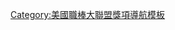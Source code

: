 {{Navbox
|bodyclass=hlist

|name = NL Hank Aaron Award Winners
|title = [[漢克阿倫獎|國家聯盟漢克阿倫獎得主]]
|list1 = 
* 1999：[[萨米·索萨|索萨]] 
* 2000：[[陶德·希爾頓|希爾頓]] 
* 2001：[[貝瑞·邦茲|邦茲]] 
* 2002：[[貝瑞·邦茲|邦茲]] 
* 2003：[[亞伯特·普荷斯|普荷斯]] 
* 2004：[[貝瑞·邦茲|邦茲]] 
* 2005：[[安德魯·瓊斯|瓊斯]] 
* 2006：[[萊恩·霍華德|霍華德]] 
* 2007：[[普林斯·菲爾德|菲爾德]] 
* 2008：[[阿拉米斯·拉米瑞茲|拉米瑞茲]] 
* 2009：[[亞伯特·普荷斯|普荷斯]]
* 2010：[[喬伊·沃托|沃托]] 
* 2011：[[麥特·坎普|坎普]]
* 2012：[[巴斯特·波西|波西]] 
* 2013：[[保羅·高施密特|高施密特]] 
* 2014：[[贾恩卡洛·斯坦顿|斯坦顿]] 
* 2015：[[布萊斯·哈波|哈波]] 
* 2016：[[克里斯·布萊恩|布萊恩]] 
* 2017：[[賈恩卡洛·斯坦頓|斯坦頓]] 
* 2018：[[克里斯蒂安·葉力奇|葉力奇]] 
* 2019：[[克里斯蒂安·葉力奇|葉力奇]]
* 2020：[[弗萊迪·弗里曼|弗里曼]]
* 2021：[[布萊斯·哈波|哈波]] 
}}<noinclude>
[[Category:美國職棒大聯盟獎項導航模板]]

</noinclude>